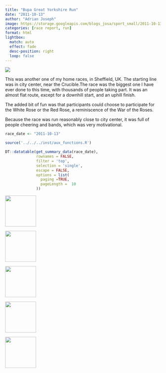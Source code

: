 ```yaml
---
title: "Bupa Great Yorkshire Run"
date: "2011-10-13"
author: "Adrian Joseph"
image: https://storage.googleapis.com/blogs_josa/sport_small/2011-10-13_BUPA_GREAT_YORKSHIRE_RUN/img/01.png
categories: [race report, run]
format: html
lightbox:
  match: auto
  effect: fade
  desc-position: right
  loop: false
---
```


![](https://storage.googleapis.com/blogs_josa/sport_small/2011-10-13_BUPA_GREAT_YORKSHIRE_RUN/img/01.png)

This was another one of my home races, in Sheffield, UK. The starting line was in city center, near the Crucible.The race was the biggest one I have ever done to this time, with thousands of people taking part. It was an almost flat route, except for a downhill start, and an uphill finish.

The added bit of fun was that participants could choose to participate for the White Rose or the Red Rose, a reminiscence of the War of the Roses.

Because the race was run reasonably close to city center, it was full of people cheering and bands, which was very motivational.

```r
race_date <- "2011-10-13"

source('../../../inst/aux_functions.R')

DT::datatable(get_summary_data(race_date),
              rownames = FALSE,
              filter = 'top',
              selection = 'single',
              escape = FALSE,
              options = list(
                paging =TRUE,
                pageLength =  10
              ))
```


::: {layout-ncol=4}
![](https://storage.googleapis.com/blogs_josa/sport_small/2011-10-13_BUPA_GREAT_YORKSHIRE_RUN/img/01.png){ width="100" group="hi" }

![](https://storage.googleapis.com/blogs_josa/sport_small/2011-10-13_BUPA_GREAT_YORKSHIRE_RUN/img/02.png){ width="100" group="hi" }

![](https://storage.googleapis.com/blogs_josa/sport_small/2011-10-13_BUPA_GREAT_YORKSHIRE_RUN/img/03.png){ width="100" group="hi" }

![](https://storage.googleapis.com/blogs_josa/sport_small/2011-10-13_BUPA_GREAT_YORKSHIRE_RUN/img/orig-chaa1267.jpg){ width="100" group="hi" }

![](https://storage.googleapis.com/blogs_josa/sport_small/2011-10-13_BUPA_GREAT_YORKSHIRE_RUN/img/orig-chag0783.jpg){ width="100" group="hi" }


:::
